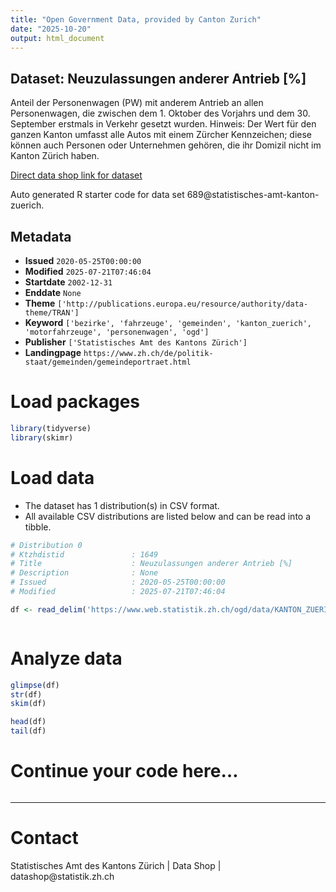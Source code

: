 ```yaml
---
title: "Open Government Data, provided by Canton Zurich"
date: "2025-10-20"
output: html_document
---
```


## Dataset: Neuzulassungen anderer Antrieb [%]

Anteil der Personenwagen (PW) mit anderem Antrieb an allen Personenwagen, die zwischen dem 1. Oktober des Vorjahrs und dem 30. September erstmals in Verkehr gesetzt wurden. Hinweis: Der Wert für den ganzen Kanton umfasst alle Autos mit einem Zürcher Kennzeichen; diese können auch Personen oder Unternehmen gehören, die ihr Domizil nicht im Kanton Zürich haben.

[Direct data shop link for dataset](https://www.zh.ch/de/politik-staat/statistik-daten/datenkatalog.html#/datasets/689@statistisches-amt-kanton-zuerich)

Auto generated R starter code for data set 689@statistisches-amt-kanton-zuerich.

## Metadata

- **Issued** `2020-05-25T00:00:00`
- **Modified** `2025-07-21T07:46:04`
- **Startdate** `2002-12-31`
- **Enddate** `None`
- **Theme** `['http://publications.europa.eu/resource/authority/data-theme/TRAN']`
- **Keyword** `['bezirke', 'fahrzeuge', 'gemeinden', 'kanton_zuerich', 'motorfahrzeuge', 'personenwagen', 'ogd']`
- **Publisher** `['Statistisches Amt des Kantons Zürich']`
- **Landingpage** `https://www.zh.ch/de/politik-staat/gemeinden/gemeindeportraet.html`


# Load packages

```r

library(tidyverse)
library(skimr)

```

# Load data

-   The dataset has 1 distribution(s) in CSV format.
-   All available CSV distributions are listed below and can be read into a tibble.

```r

# Distribution 0
# Ktzhdistid               : 1649
# Title                    : Neuzulassungen anderer Antrieb [%]
# Description              : None
# Issued                   : 2020-05-25T00:00:00
# Modified                 : 2025-07-21T07:46:04

df <- read_delim('https://www.web.statistik.zh.ch/ogd/data/KANTON_ZUERICH_613.csv')



```

# Analyze data

```r

glimpse(df)
str(df)
skim(df)

head(df)
tail(df)

```

# Continue your code here...

```r

```

------------------------------------------------------------------------

# Contact

Statistisches Amt des Kantons Zürich | Data Shop | datashop@statistik.zh.ch
